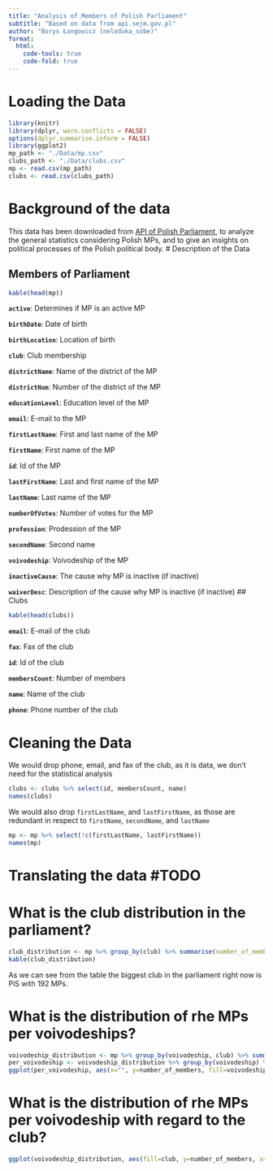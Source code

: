 ```yaml
---
title: "Analysis of Members of Polish Parliament"
subtitle: "Based on data from api.sejm.gov.pl"
author: "Borys Łangowicz (neloduka_sobe)"
format:
  html:
    code-tools: true
    code-fold: true
---
```


# Loading the Data
```R
library(knitr)
library(dplyr, warn.conflicts = FALSE)
options(dplyr.summarise.inform = FALSE)
library(ggplot2)
mp_path <- "./Data/mp.csv"
clubs_path <- "./Data/clubs.csv"
mp <- read.csv(mp_path)
clubs <- read.csv(clubs_path)
```

# Background of the data
This data has been downloaded from [API of Polish Parliament](https://api.sejm.gov.pl/), to analyze the general statistics considering Polish MPs, and to give an insights on political processes of the Polish political body.
# Description of the Data

## Members of Parliament
```R
kable(head(mp))
```

**`active`**: Determines if MP is an active MP

**`birthDate`**: Date of birth

**`birthLocation`**: Location of birth

**`club`**: Club membership

**`districtName`**: Name of the district of the MP

**`districtNum`**: Number of the district of the MP

**`educationLevel`**: Education level of the MP

**`email`**: E-mail to the MP

**`firstLastName`**: First and last name of the MP

**`firstName`**: First name of the MP

**`id`**: Id of the MP

**`lastFirstName`**: Last and first name of the MP

**`lastName`**: Last name of the MP

**`numberOfVotes`**: Number of votes for the MP

**`profession`**: Prodession of the MP

**`secondName`**: Second name

**`voivodeship`**: Voivodeship of the MP

**`inactiveCause`**: The cause why MP is inactive (if inactive)

**`waiverDesc`**: Description of the cause why MP is inactive (if inactive)
## Clubs
```R
kable(head(clubs))
```
**`email`**: E-mail of the club

**`fax`**: Fax of the club

**`id`**: Id of the club

**`membersCount`**: Number of members

**`name`**: Name of the club

**`phone`**: Phone number of the club

# Cleaning the Data

We would drop phone, email, and fax of the club, as it is data, we don't need for the statistical analysis
```R
clubs <- clubs %>% select(id, membersCount, name)
names(clubs)
```

We would also drop `firstLastName`, and `lastFirstName`, as those are redundant in respect to `firstName`, `secondName`, and `lastName`
```R
mp <- mp %>% select(!c(firstLastName, lastFirstName))
names(mp)
```

# Translating the data #TODO

# What is the club distribution in the parliament?
```R
club_distribution <- mp %>% group_by(club) %>% summarise(number_of_members = n()) %>% arrange(desc(number_of_members))
kable(club_distribution)
```

As we can see from the table the biggest club in the parliament right now is PiS with 192 MPs.

# What is the distribution of rhe MPs per voivodeships?
```R
voivodeship_distribution <- mp %>% group_by(voivodeship, club) %>% summarise(number_of_members = n()) %>% arrange(voivodeship, desc(number_of_members))
per_voivodeship <- voivodeship_distribution %>% group_by(voivodeship) %>% summarise(number_of_members = sum(number_of_members))
ggplot(per_voivodeship, aes(x="", y=number_of_members, fill=voivodeship)) + geom_bar(stat="identity") + coord_polar("y")
```

# What is the distribution of rhe MPs per voivodeship with regard to the club?
```R
ggplot(voivodeship_distribution, aes(fill=club, y=number_of_members, x=club)) + geom_bar(position="dodge", stat="identity") + scale_x_discrete(labels = NULL, breaks = NULL) + labs(x = NULL) + facet_wrap(~voivodeship)
```




